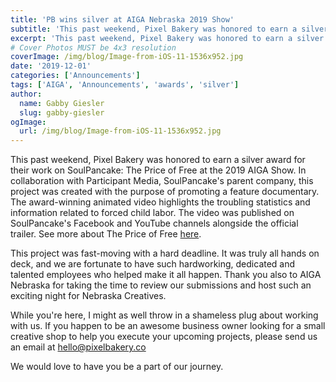 ```yaml
---
title: 'PB wins silver at AIGA Nebraska 2019 Show'
subtitle: 'This past weekend, Pixel Bakery was honored to earn a silver award for their work on SoulPancake: The Price of Free at the 2019 AIGA Show.'
excerpt: 'This past weekend, Pixel Bakery was honored to earn a silver award for their work on SoulPancake: The Price of Free at the 2019 AIGA Show.'
# Cover Photos MUST be 4x3 resolution
coverImage: /img/blog/Image-from-iOS-11-1536x952.jpg
date: '2019-12-01'
categories: ['Announcements']
tags: ['AIGA', 'Announcements', 'awards', 'silver']
author:
  name: Gabby Giesler
  slug: gabby-giesler
ogImage:
  url: /img/blog/Image-from-iOS-11-1536x952.jpg
---
```

This past weekend, Pixel Bakery was honored to earn a silver award for their work on SoulPancake: The Price of Free at the 2019 AIGA Show. In collaboration with Participant Media, SoulPancake's parent company, this project was created with the purpose of promoting a feature documentary. The award-winning animated video highlights the troubling statistics and information related to forced child labor. The video was published on SoulPancake's Facebook and YouTube channels alongside the official trailer. See more about The Price of Free [here](https://pixelbakery.com/work/case-studies/soulpancake-price-free).

This project was fast-moving with a hard deadline. It was truly all hands on deck, and we are fortunate to have such hardworking, dedicated and talented employees who helped make it all happen. Thank you also to AIGA Nebraska for taking the time to review our submissions and host such an exciting night for Nebraska Creatives.

While you're here, I might as well throw in a shameless plug about working with us. If you happen to be an awesome business owner looking for a small creative shop to help you execute your upcoming projects, please send us an email at hello@pixelbakery.co

We would love to have you be a part of our journey.